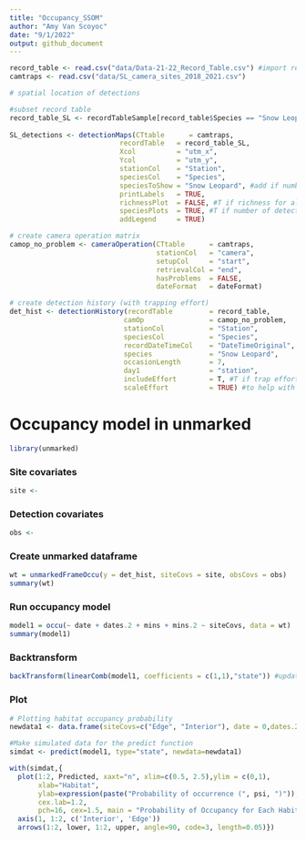 ```yaml
---
title: "Occupancy_SSOM"
author: "Amy Van Scoyoc"
date: "9/1/2022"
output: github_document
---
```


```r
record_table <- read.csv("data/Data-21-22_Record_Table.csv") #import record table
camtraps <- read.csv("data/SL_camera_sites_2018_2021.csv")
```

```r
# spatial location of detections

#subset record table
record_table_SL <- recordTableSample[record_table$Species == "Snow Leopard",]
 
SL_detections <- detectionMaps(CTtable      = camtraps,
                           recordTable   = record_table_SL,
                           Xcol          = "utm_x",
                           Ycol          = "utm_y",
                           stationCol    = "Station",
                           speciesCol    = "Species",
                           speciesToShow = "Snow Leopard", #add if number detections
                           printLabels   = TRUE,
                           richnessPlot  = FALSE, #T if richness for all species
                           speciesPlots  = TRUE, #T if number of detections for one species
                           addLegend     = TRUE)
```

```r
# create camera operation matrix
camop_no_problem <- cameraOperation(CTtable      = camtraps,
                                    stationCol   = "camera",
                                    setupCol     = "start",
                                    retrievalCol = "end",
                                    hasProblems  = FALSE,
                                    dateFormat   = dateFormat)
```


```r
# create detection history (with trapping effort)
det_hist <- detectionHistory(recordTable         = record_table,
                            camOp                = camop_no_problem,
                            stationCol           = "Station",
                            speciesCol           = "Species",
                            recordDateTimeCol    = "DateTimeOriginal",
                            species              = "Snow Leopard",
                            occasionLength       = 7,
                            day1                 = "station",
                            includeEffort        = T, #T if trap effort influences detection
                            scaleEffort          = TRUE) #to help with convergence of models
```

# Occupancy model in unmarked

```r
library(unmarked)
```

### Site covariates
```r
site <- 
```

### Detection covariates
```r
obs <- 
```

### Create unmarked dataframe
```r
wt = unmarkedFrameOccu(y = det_hist, siteCovs = site, obsCovs = obs)
summary(wt)
```

### Run occupancy model
```r
model1 = occu(~ date + dates.2 + mins + mins.2 ~ siteCovs, data = wt)
summary(model1)
```

### Backtransform
```r
backTransform(linearComb(model1, coefficients = c(1,1),"state")) #update coeff & "state/det"
```

### Plot
```r
# Plotting habitat occupancy probability
newdata1 <- data.frame(siteCovs=c("Edge", "Interior"), date = 0,dates.2 = 0,mins = 0,mins.2 = 0)

#Make simulated data for the predict function 
simdat <- predict(model1, type="state", newdata=newdata1)

with(simdat,{
  plot(1:2, Predicted, xaxt="n", xlim=c(0.5, 2.5),ylim = c(0,1),
       xlab="Habitat",
       ylab=expression(paste("Probability of occurrence (", psi, ")")),
       cex.lab=1.2,
       pch=16, cex=1.5, main = "Probability of Occupancy for Each Habitat")
  axis(1, 1:2, c('Interior', 'Edge'))
  arrows(1:2, lower, 1:2, upper, angle=90, code=3, length=0.05)})
```


